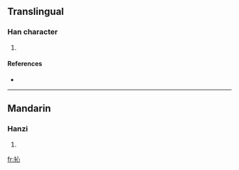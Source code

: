 ==Translingual==

===Han character===
{{Han char|rn=64|rad=手|as=05|sn=8|four=|canj=手心 (QP)}}

# {{defn|Han|sort=手05}}

====References====
* {{Han ref|kx=0421.010|dkj=11875|hdz=31844.050|uh=628B|ud=25227}}

----

==Mandarin==

===Hanzi===
{{cmn-hanzi|pin=[[qìn]] ([[qin4]]), [[shèn]] ([[shen4]])|wg=ch'in<sup>4</sup>, shen<sup>4</sup>}}

# {{defn|Mandarin|sort=手05}}

[[fr:抋]]